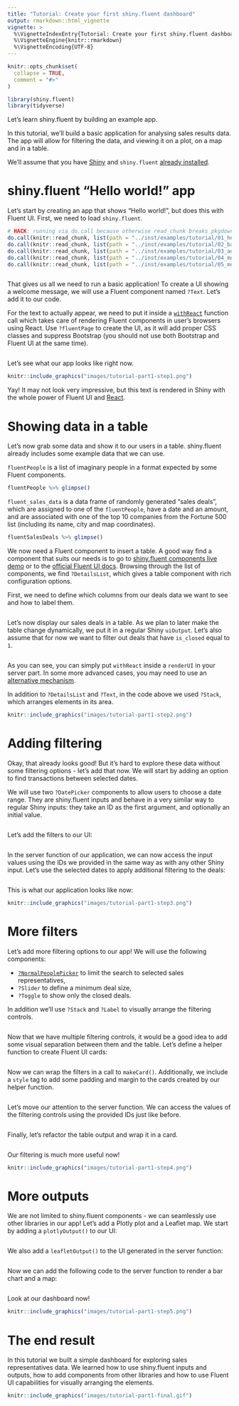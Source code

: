 ```yaml
---
title: "Tutorial: Create your first shiny.fluent dashboard"
output: rmarkdown::html_vignette
vignette: >
  %\VignetteIndexEntry{Tutorial: Create your first shiny.fluent dashboard}
  %\VignetteEngine{knitr::rmarkdown}
  %\VignetteEncoding{UTF-8}
---
```


```r
knitr::opts_chunk$set(
  collapse = TRUE,
  comment = "#>"
)
```

```r
library(shiny.fluent)
library(tidyverse)
```

Let's learn shiny.fluent by building an example app.

In this tutorial, we'll build a basic application for analysing sales results data. The app will allow for filtering the data, and viewing it on a plot, on a map and in a table.

We'll assume that you have [Shiny](https://shiny.rstudio.com/) and `shiny.fluent` [already installed](https://appsilon.github.io/shiny.fluent/#installation).

# shiny.fluent "Hello world!" app

Let's start by creating an app that shows "Hello world!", but does this with Fluent UI. First, we need to load `shiny.fluent`.

```r
# HACK: running via do.call because otherwise read_chunk breaks pkgdown::build_site (see https://github.com/r-lib/pkgdown/issues/1159)
do.call(knitr::read_chunk, list(path = "../inst/examples/tutorial/01_hello_world.R"))
do.call(knitr::read_chunk, list(path = "../inst/examples/tutorial/02_basic_app.R"))
do.call(knitr::read_chunk, list(path = "../inst/examples/tutorial/03_adding_filtering.R"))
do.call(knitr::read_chunk, list(path = "../inst/examples/tutorial/04_more_filters.R"))
do.call(knitr::read_chunk, list(path = "../inst/examples/tutorial/05_more_outputs.R"))
```


```r
```

That gives us all we need to run a basic application! To create a UI showing a welcome message, we will use a Fluent component named `?Text`. Let's add it to our code.

For the text to actually appear, we need to put it inside a
[`withReact`](https://appsilon.github.io/shiny.react/reference/withReact.html) function call
which takes care of rendering Fluent components in user's browsers using React.
Use `?fluentPage` to create the UI, as it will add proper CSS classes and suppress Bootstrap
(you should not use both Bootstrap and Fluent UI at the same time).

```r
```

Let's see what our app looks like right now.

```r
knitr::include_graphics("images/tutorial-part1-step1.png")
```

Yay! It may not look very impressive, but this text is rendered in Shiny with the whole power of Fluent UI and [React](https://reactjs.org).

# Showing data in a table

Let's now grab some data and show it to our users in a table.
shiny.fluent already includes some example data that we can use.

`fluentPeople` is a list of imaginary people in a format expected by some Fluent components.

```r
fluentPeople %>% glimpse()
```

`fluent_sales_data` is a data frame of randomly generated "sales deals", which are assigned to one of the `fluentPeople`, have a date and an amount, and are associated with one of the top 10 companies from the Fortune 500 list (including its name, city and map coordinates).

```r
fluentSalesDeals %>% glimpse()
```

We now need a Fluent component to insert a table. A good way find a component that suits our needs is to go to [shiny.fluent components live demo](https://demo.appsilon.ai/apps/fluentui) or to the [official Fluent UI docs](https://developer.microsoft.com/en-us/fluentui#/controls). Browsing through the list of components, we find `?DetailsList`, which gives a table component with rich configuration options.

First, we need to define which columns from our deals data we want to see and how to label them.
```r
```

Let's now display our sales deals in a table. As we plan to later make the table change dynamically, we put it in a regular Shiny `uiOutput`. Let's also assume that for now we want to filter out deals that have `is_closed` equal to `1`.

```r
```

As you can see, you can simply put `withReact` inside a `renderUI` in your server part. In some more advanced cases, you may need to use an [alternative mechanism](https://appsilon.github.io/shiny.fluent/articles/topic_embedding-react-in-shiny.html#reactoutput).

In addition to `?DetailsList` and `?Text`, in the code above we used `?Stack`, which arranges elements in its area.


```r
knitr::include_graphics("images/tutorial-part1-step2.png")
```

# Adding filtering

Okay, that already looks good! But it's hard to explore these data without some filtering options - let's add that now.
We will start by adding an option to find transactions between selected dates.

We will use two `?DatePicker` components to allow users to choose a date range.
They are shiny.fluent inputs and behave in a very similar way to regular Shiny inputs:
they take an ID as the first argument, and optionally an initial value.

```r
```

Let's add the filters to our UI:

```r
```

In the server function of our application,
we can now access the input values using the IDs we provided
in the same way as with any other Shiny input.
Let's use the selected dates to apply additional filtering to the deals:

```r
```

This is what our application looks like now:

```r
knitr::include_graphics("images/tutorial-part1-step3.png")
```

# More filters

Let's add more filtering options to our app!
We will use the following components:

- [`?NormalPeoplePicker`](../reference/PeoplePicker.html) to limit the search to selected sales representatives,
- `?Slider` to define a minimum deal size,
- `?Toggle` to show only the closed deals.

In addition we'll use `?Stack` and `?Label` to visually arrange the filtering controls.

```r
```

Now that we have multiple filtering controls,
it would be a good idea to add some visual separation between them and the table.
Let's define a helper function to create Fluent UI cards:

```r
```

Now we can wrap the filters in a call to `makeCard()`.
Additionally, we include a `style` tag
to add some padding and margin to the cards created by our helper function.

```r
```

Let's move our attention to the server function.
We can access the values of the filtering controls using the provided IDs just like before.

```r
```

Finally, let's refactor the table output and wrap it in a card.

```r
```

Our filtering is much more useful now!

```r
knitr::include_graphics("images/tutorial-part1-step4.png")
```


# More outputs

We are not limited to shiny.fluent components - we can seamlessly use other libraries in our app!
Let's add a Plotly plot and a Leaflet map.
We start by adding a `plotlyOutput()` to our UI:

```r
```

We also add a `leafletOutput()` to the UI generated in the server function:

```r
```

Now we can add the following code to the server function to render a bar chart and a map:

```r
```

Look at our dashboard now!

```r
knitr::include_graphics("images/tutorial-part1-step5.png")
```

# The end result

In this tutorial we built a simple dashboard for exploring sales representatives data.
We learned how to use shiny.fluent inputs and outputs,
how to add components from other libraries
and how to use Fluent UI capabilities for visually arranging the elements.

```r
knitr::include_graphics("images/tutorial-part1-final.gif")
```
